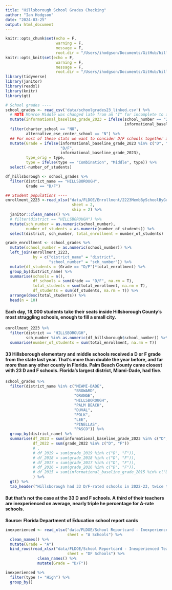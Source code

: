 ```yaml
---
title: "Hillsborough School Grades Checking"
author: "Ian Hodgson"
date: "2024-03-25"
output: html_document
---
```


```r
knitr::opts_chunk$set(echo = F, 
                      warning = F, 
                      message = F,
                      root.dir = "/Users/ihodgson/Documents/GitHub/hillsborough_grades/")
knitr::opts_knit$set(echo = F, 
                      warning = F, 
                      message = F,
                      root.dir = "/Users/ihodgson/Documents/GitHub/hillsborough_grades/")
library(tidyverse)
library(janitor)
library(readxl)
library(knitr)
library(gt)
```

```r
# School grades ----
school_grades <- read_csv('data/schoolgrades23_linked.csv') %>% 
  # NOTE Monroe Middle was changed late from an "I" for incomplete to a "D" school.
  mutate(informational_baseline_grade_2023 = ifelse(school_number == "2362", "D",
                                                    informational_baseline_grade_2023)) %>% 
  filter(charter_school == "NO", 
         alternative_ese_center_school == "N") %>% 
  ## For most of these stats we want to consider D/F schools together and K-8 schools grouped with middle schools.
  mutate(Grade = ifelse(informational_baseline_grade_2023 %in% c("D", "F"), 
                        "D/F",
                        informational_baseline_grade_2023),
         type_orig = type, 
         type = ifelse(type == "Combination", "Middle", type)) %>% 
  select(-number_of_students)

df_hillsborough <- school_grades %>% 
  filter(district_name == "HILLSBOROUGH",
         Grade == "D/F")

## Student populations ----
enrollment_2223 <-read_xlsx("data/FLDOE/Enrollment/2223MembBySchoolByGrade.xlsx",
                             sheet = 2,
                             skip = 2) %>% 
  janitor::clean_names() %>% 
  # filter(district == "HILLSBOROUGH") %>% 
  mutate(sch_number = as.numeric(school_number),
         number_of_students = as.numeric(number_of_students)) %>% 
  select(district, sch_number, total_enrollment = number_of_students)

grade_enrollment <- school_grades %>% 
  mutate(school_number = as.numeric(school_number)) %>% 
  left_join(enrollment_2223, 
            by = c("district_name" = "district",
                   "school_number" = "sch_number")) %>% 
  mutate(df_students = (Grade == "D/F")*total_enrollment) %>% 
  group_by(district_name) %>% 
  summarise(schools = n(), 
            df_schools = sum(Grade == "D/F", na.rm = T),
            total_students = sum(total_enrollment, na.rm = T),
            df_students = sum(df_students, na.rm = T)) %>% 
  arrange(desc(total_students)) %>% 
  head(n = 10)

```

#### Each day, 18,000 students take their seats inside Hillsborough County’s most struggling schools, enough to fill a small city.

``` r
enrollment_2223 %>% 
  filter(district == "HILLSBOROUGH",
         sch_number %in% as.numeric(df_hillsborough$school_number)) %>% 
  summarise(number_of_students = sum(total_enrollment, na.rm = T))
```


#### 33 Hillsborough elementary and middle schools received a D or F grade from the state last year. That’s more than double the year before, and far more than any other county in Florida. Palm Beach County came closest with 23 D and F schools. Florida’s largest district, Miami-Dade, had five.


```r
school_grades %>% 
  filter(district_name %in% c("MIAMI-DADE",
                              "BROWARD", 
                              "ORANGE",
                              "HILLSBOROUGH",
                              "PALM BEACH",
                              "DUVAL",
                              "POLK",
                              "LEE",
                              "PINELLAS", 
                              "PASCO")) %>%
  group_by(district_name) %>% 
  summarise(df_2023 = sum(informational_baseline_grade_2023 %in% c("D", "F")),
            df_2022 = sum(grade_2022 %in% c("D", "F"))
            # ,
            # df_2019 = sum(grade_2019 %in% c("D", "F")), 
            # df_2018 = sum(grade_2018 %in% c("D", "F")),
            # df_2017 = sum(grade_2017 %in% c("D", "F")),
            # df_2016 = sum(grade_2016 %in% c("D", "F")),
            # df_2015 = sum(informational_baseline_grade_2015 %in% c("D", "F"))
            ) %>% 
  gt() %>% 
  tab_header("Hillsborough had 33 D/F-rated schools in 2022-23, twice the number as the previous year.")

```
#### But that’s not the case at the 33 D and F schools. A third of their teachers are inexperienced on average, nearly triple he percentage for A-rate schools.

**Source: Florida Department of Education school report cards**

``` r
inexperienced <- read_xlsx("data/FLDOE/School Reportcard - Inexperienced Teachers.xlsx", 
                           sheet = "A Schools") %>%
  clean_names() %>% 
  mutate(Grade = "A")
  bind_rows(read_xlsx("data/FLDOE/School Reportcard - Inexperienced Teachers.xlsx", 
                           sheet = "DF Schools") %>% 
              clean_names() %>% 
              mutate(Grade = "D/F"))

inexperienced %>% 
  filter(type != "High") %>% 
  group_by()

```
